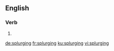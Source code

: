 
==English==

===Verb===
{{head|en|present participle}}

# {{present participle of|splurge|lang=en|nocat=1}}

[[de:splurging]]
[[fr:splurging]]
[[ku:splurging]]
[[vi:splurging]]